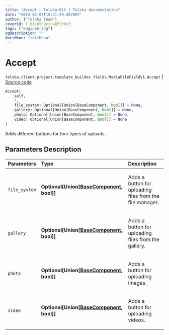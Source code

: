 ```yaml
---
title: "Accept — Toloka-Kit | Toloka documentation"
date: "2023-02-07T15:41:59.487697"
author: ["Toloka Team"]
coverId: F_bIcOYF9yjrxkPZrXc3
tags: ["engineering"]
ogDescription: ""
docsMenu: "tkitMenu"
---
```


# Accept
`toloka.client.project.template_builder.fields.MediaFileFieldV1.Accept` | [Source code](https://github.com/Toloka/toloka-kit/blob/v1.1.3/src/client/project/template_builder/fields.py#L367)

```python
Accept(
    self,
    *,
    file_system: Optional[Union[BaseComponent, bool]] = None,
    gallery: Optional[Union[BaseComponent, bool]] = None,
    photo: Optional[Union[BaseComponent, bool]] = None,
    video: Optional[Union[BaseComponent, bool]] = None
)
```

Adds different buttons for four types of uploads.

## Parameters Description

| Parameters | Type | Description |
| :----------| :----| :-----------|
`file_system`|**Optional\[Union\[[BaseComponent](/docs/toloka-kit/reference/toloka.client.project.template_builder.base.BaseComponent), bool\]\]**|<p>Adds a button for uploading files from the file manager.</p>
`gallery`|**Optional\[Union\[[BaseComponent](/docs/toloka-kit/reference/toloka.client.project.template_builder.base.BaseComponent), bool\]\]**|<p>Adds a button for uploading files from the gallery.</p>
`photo`|**Optional\[Union\[[BaseComponent](/docs/toloka-kit/reference/toloka.client.project.template_builder.base.BaseComponent), bool\]\]**|<p>Adds a button for uploading images.</p>
`video`|**Optional\[Union\[[BaseComponent](/docs/toloka-kit/reference/toloka.client.project.template_builder.base.BaseComponent), bool\]\]**|<p>Adds a button for uploading videos.</p>
